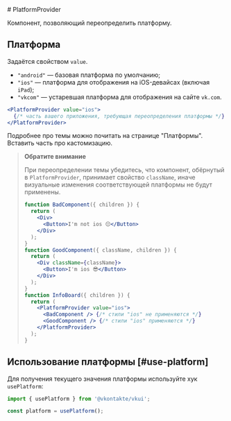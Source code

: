 <Overview>
# PlatformProvider

Компонент, позволяющий переопределить платформу.

</Overview>

## Платформа

Задаётся свойством `value`.

- `"android"` — базовая платформа по умолчанию;
- `"ios"` — платформа для отображения на iOS-девайсах (включая `iPad`);
- `"vkcom"` — устаревшая платформа для отображения на сайте `vk.com`.

```jsx
<PlatformProvider value="ios">
  {/* часть вашего приложения, требующая переопределения платформы */}
</PlatformProvider>
```

Подробнее про темы можно почитать на странице "Платформы". Вставить часть про кастомизацию.

> **Обратите внимание**
>
> При переопределении темы убедитесь, что компонент, обёрнутый в `PlatformProvider`, принимает свойство `className`,
> иначе визуальные изменения соответствующей платформы не будут применены.
>
> ```jsx
> function BadComponent({ children }) {
>   return (
>     <Div>
>       <Button>I'm not ios 😔</Button>
>     </Div>
>   );
> }
> function GoodComponent({ className, children }) {
>   return (
>     <Div className={className}>
>       <Button>I'm ios 😎</Button>
>     </Div>
>   );
> }
> function InfoBoard({ children }) {
>   return (
>     <PlatformProvider value="ios">
>       <BadComponent /> {/* стили "ios" не применяются */}
>       <GoodComponent /> {/* стили "ios" применяются */}
>     </PlatformProvider>
>   );
> }
> ```

## Использование платформы [#use-platform]

Для получения текущего значения платформы используйте хук `usePlatform`:

```jsx
import { usePlatform } from '@vkontakte/vkui';
```

```jsx
const platform = usePlatform();
```

